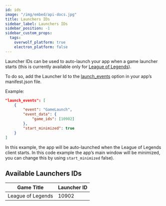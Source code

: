 ```yaml
---
id: ids
image: "/img/embed/api-docs.jpg"
title: Launchers IDs
sidebar_label: Launchers IDs
sidebar_position: -1
sidebar_custom_props:
  tags:
    overwolf_platform: true
    electron_platform: false
---
```


Launcher IDs can be used to auto-launch your app when a game launcher starts (this is currently available only for [League of Legends](/api/live-game-data/supported-games/league-of-legends)).

To do so, add the Launcher Id to the [launch_events](../../manifest#launch_events) option in your app’s manifest.json file.

Example:

```json
"launch_events": [
    {
        "event": "GameLaunch",
        "event_data": {
            "game_ids": [10902]
        },
        "start_minimized": true
    }
]
```

In this example, the app will be auto-launched when the League of Legends client starts. In this code example the app’s main window will be minimized, you can change this by using  `start_minimized` false).

 ## Available Launchers IDs

| Game Title         |  Launcher ID  |
| -------------------| --------------|
| League of Legends  | 10902         |
